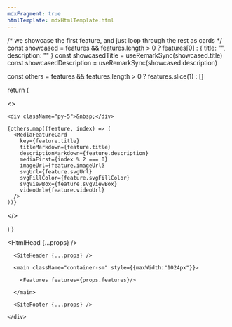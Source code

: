```yaml
---
mdxFragment: true
htmlTemplate: mdxHtmlTemplate.html
---
```



  /* we showcase the first feature, and just loop through the rest as cards */
  const showcased =
    features && features.length > 0
      ? features[0]
      : { title: "", description: "" }
  const showcasedTitle = useRemarkSync(showcased.title)
  const showcasedDescription = useRemarkSync(showcased.description)

const others = features && features.length > 0 ? features.slice(1) : []

return (

  <>
    <MediaFeatureCard
      titleMarkdown={showcased.title}
      descriptionMarkdown={showcased.description}
      primaryAction={showcased.primaryAction}
      secondaryAction={showcased.secondaryAction}
      imageUrl={showcased.imageUrl}
      svgUrl={showcased.svgUrl}
      svgFillColor={showcased.svgFillColor}
      svgViewBox={showcased.svgViewBox}
      videoUrl={showcased.videoUrl}
    />

    <div className="py-5">&nbsp;</div>

    {others.map((feature, index) => (
      <MediaFeatureCard
        key={feature.title}
        titleMarkdown={feature.title}
        descriptionMarkdown={feature.description}
        mediaFirst={index % 2 === 0}
        imageUrl={feature.imageUrl}
        svgUrl={feature.svgUrl}
        svgFillColor={feature.svgFillColor}
        svgViewBox={feature.svgViewBox}
        videoUrl={feature.videoUrl}
      />
    ))}

  </>

)
}

<HtmlHead {...props} />

  <body>
    <div className="col-lg-8 mx-auto p-4 py-md-5">

      <SiteHeader {...props} />

      <main className="container-sm" style={{maxWidth:"1024px"}}>

        <Features features={props.features}/>

      </main>

      <SiteFooter {...props} />

    </div>

  </body>
